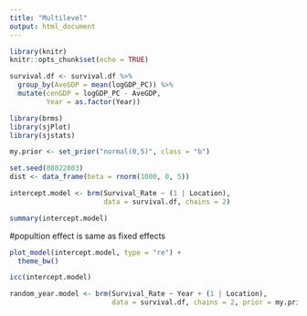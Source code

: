 ```yaml
---
title: "Multilevel"
output: html_document
---
```

```r
library(knitr)
knitr::opts_chunk$set(echo = TRUE)
```
```r
survival.df <- survival.df %>% 
  group_by(AveGDP = mean(logGDP_PC)) %>% 
  mutate(cenGDP = logGDP_PC - AveGDP,
         Year = as.factor(Year))
```

```r
library(brms)
library(sjPlot)
library(sjstats)
```

```r
my.prior <- set_prior("normal(0,5)", class = "b")

set.seed(08022003)
dist <- data_frame(beta = rnorm(1000, 0, 5))
```
```r
intercept.model <- brm(Survival_Rate ~ (1 | Location),
                       data = survival.df, chains = 2)
```
```r
summary(intercept.model)
```
#popultion effect is same as fixed effects

```r
plot_model(intercept.model, type = "re") + 
  theme_bw()
```
```r
icc(intercept.model)
```
```r
random_year.model <- brm(Survival_Rate ~ Year + (1 | Location),
                         data = survival.df, chains = 2, prior = my.prior)
```

